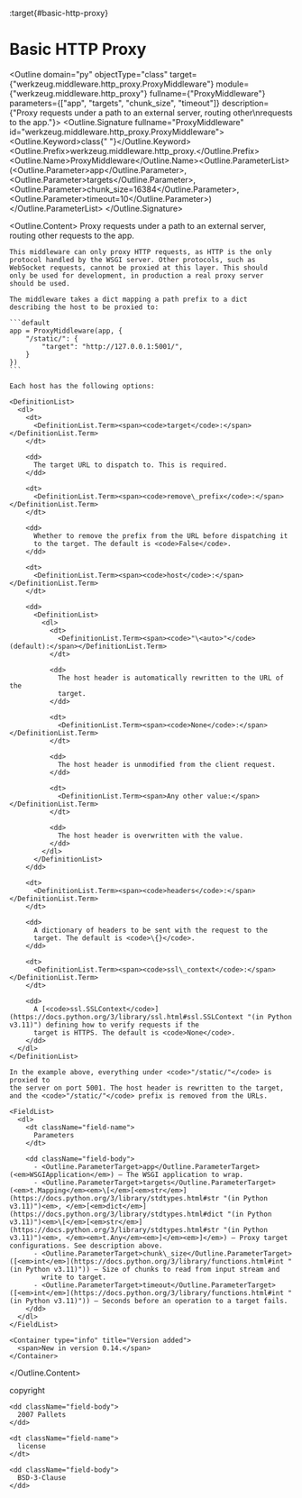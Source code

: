 :target{#basic-http-proxy}

# Basic HTTP Proxy

<Outline domain="py" objectType="class" target={"werkzeug.middleware.http_proxy.ProxyMiddleware"} module={"werkzeug.middleware.http_proxy"} fullname={"ProxyMiddleware"} parameters={["app", "targets", "chunk_size", "timeout"]} description={"Proxy requests under a path to an external server, routing other\nrequests to the app."}>
  <Outline.Signature fullname="ProxyMiddleware" id="werkzeug.middleware.http_proxy.ProxyMiddleware">
    <Outline.Keyword>class<span>{" "}</span></Outline.Keyword><Outline.Prefix>werkzeug.middleware.http\_proxy.</Outline.Prefix><Outline.Name>ProxyMiddleware</Outline.Name><Outline.ParameterList><span>(</span><Outline.Parameter><span className="name">app</span></Outline.Parameter>, <Outline.Parameter><span className="name">targets</span></Outline.Parameter>, <Outline.Parameter><span className="name">chunk\_size</span><span>=</span><span>16384</span></Outline.Parameter>, <Outline.Parameter><span className="name">timeout</span><span>=</span><span>10</span></Outline.Parameter><span>)</span></Outline.ParameterList>
  </Outline.Signature>

  <Outline.Content>
    Proxy requests under a path to an external server, routing other
    requests to the app.

    This middleware can only proxy HTTP requests, as HTTP is the only
    protocol handled by the WSGI server. Other protocols, such as
    WebSocket requests, cannot be proxied at this layer. This should
    only be used for development, in production a real proxy server
    should be used.

    The middleware takes a dict mapping a path prefix to a dict
    describing the host to be proxied to:

    ```default
    app = ProxyMiddleware(app, {
        "/static/": {
            "target": "http://127.0.0.1:5001/",
        }
    })
    ```

    Each host has the following options:

    <DefinitionList>
      <dl>
        <dt>
          <DefinitionList.Term><span><code>target</code>:</span></DefinitionList.Term>
        </dt>

        <dd>
          The target URL to dispatch to. This is required.
        </dd>

        <dt>
          <DefinitionList.Term><span><code>remove\_prefix</code>:</span></DefinitionList.Term>
        </dt>

        <dd>
          Whether to remove the prefix from the URL before dispatching it
          to the target. The default is <code>False</code>.
        </dd>

        <dt>
          <DefinitionList.Term><span><code>host</code>:</span></DefinitionList.Term>
        </dt>

        <dd>
          <DefinitionList>
            <dl>
              <dt>
                <DefinitionList.Term><span><code>"\<auto>"</code> (default):</span></DefinitionList.Term>
              </dt>

              <dd>
                The host header is automatically rewritten to the URL of the
                target.
              </dd>

              <dt>
                <DefinitionList.Term><span><code>None</code>:</span></DefinitionList.Term>
              </dt>

              <dd>
                The host header is unmodified from the client request.
              </dd>

              <dt>
                <DefinitionList.Term><span>Any other value:</span></DefinitionList.Term>
              </dt>

              <dd>
                The host header is overwritten with the value.
              </dd>
            </dl>
          </DefinitionList>
        </dd>

        <dt>
          <DefinitionList.Term><span><code>headers</code>:</span></DefinitionList.Term>
        </dt>

        <dd>
          A dictionary of headers to be sent with the request to the
          target. The default is <code>\{}</code>.
        </dd>

        <dt>
          <DefinitionList.Term><span><code>ssl\_context</code>:</span></DefinitionList.Term>
        </dt>

        <dd>
          A [<code>ssl.SSLContext</code>](https://docs.python.org/3/library/ssl.html#ssl.SSLContext "(in Python v3.11)") defining how to verify requests if the
          target is HTTPS. The default is <code>None</code>.
        </dd>
      </dl>
    </DefinitionList>

    In the example above, everything under <code>"/static/"</code> is proxied to
    the server on port 5001. The host header is rewritten to the target,
    and the <code>"/static/"</code> prefix is removed from the URLs.

    <FieldList>
      <dl>
        <dt className="field-name">
          Parameters
        </dt>

        <dd className="field-body">
          - <Outline.ParameterTarget>app</Outline.ParameterTarget> (<em>WSGIApplication</em>) – The WSGI application to wrap.
          - <Outline.ParameterTarget>targets</Outline.ParameterTarget> (<em>t.Mapping</em><em>\[</em>[<em>str</em>](https://docs.python.org/3/library/stdtypes.html#str "(in Python v3.11)")<em>, </em>[<em>dict</em>](https://docs.python.org/3/library/stdtypes.html#dict "(in Python v3.11)")<em>\[</em>[<em>str</em>](https://docs.python.org/3/library/stdtypes.html#str "(in Python v3.11)")<em>, </em><em>t.Any</em><em>]</em><em>]</em>) – Proxy target configurations. See description above.
          - <Outline.ParameterTarget>chunk\_size</Outline.ParameterTarget> ([<em>int</em>](https://docs.python.org/3/library/functions.html#int "(in Python v3.11)")) – Size of chunks to read from input stream and
            write to target.
          - <Outline.ParameterTarget>timeout</Outline.ParameterTarget> ([<em>int</em>](https://docs.python.org/3/library/functions.html#int "(in Python v3.11)")) – Seconds before an operation to a target fails.
        </dd>
      </dl>
    </FieldList>

    <Container type="info" title="Version added">
      <span>New in version 0.14.</span>
    </Container>
  </Outline.Content>
</Outline>

<FieldList>
  <dl>
    <dt className="field-name">
      copyright
    </dt>

    <dd className="field-body">
      2007 Pallets
    </dd>

    <dt className="field-name">
      license
    </dt>

    <dd className="field-body">
      BSD-3-Clause
    </dd>
  </dl>
</FieldList>
